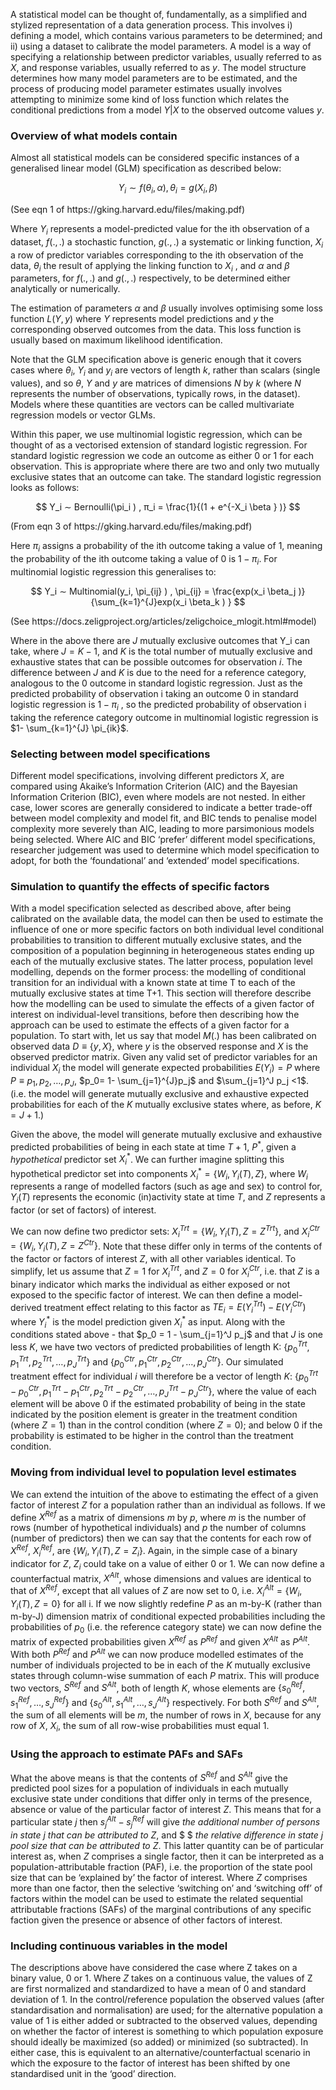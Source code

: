 
A statistical model can be thought of, fundamentally, as a simplified and stylized representation of a data generation process. This involves i) defining a model, which contains various parameters to be determined; and ii) using a dataset to calibrate the model parameters. A model is a way of specifying a relationship between predictor variables, usually referred to as $X$, and response variables, usually referred to as $y$. The model structure determines how many model parameters are to be estimated, and the process of producing model parameter estimates usually involves attempting to minimize some kind of loss function which relates the conditional predictions from a model $Y|X$ to the observed outcome values $y$.

### Overview of what models contain

Almost all statistical models can be considered specific instances of a generalised linear model (GLM) specification as described below:

$$
Y_i∼f(θ_i,\alpha), θ_i=g(X_i,\beta)
$$

(See eqn 1 of https://gking.harvard.edu/files/making.pdf)

Where $Y_i$ represents a model-predicted value for the ith observation of a dataset, $f(.,.)$ a stochastic function, $g(.,.)$ a systematic or linking function, $X_i$ a row of predictor variables corresponding to the ith observation of the data, $θ_i$ the result of applying the linking function to $X_i$ , and $\alpha$ and $\beta$ parameters, for $f(.,.)$ and $g(.,.)$ respectively, to be determined either analytically or numerically.

The estimation of parameters $\alpha$ and $\beta$ usually involves optimising some loss function $L(Y, y)$ where $Y$ represents model predictions and $y$ the corresponding observed outcomes from the data. This loss function is usually based on maximum likelihood identification.

Note that the GLM specification above is generic enough that it covers cases where $\theta_i$, $Y_i$ and $y_i$ are vectors of length $k$, rather than scalars (single values), and so $\theta$, $Y$ and $y$ are matrices of dimensions $N$ by $k$ (where $N$ represents the number of observations, typically rows, in the dataset). Models where these quantities are vectors can be called multivariate regression models or vector GLMs.

Within this paper, we use multinomial logistic regression, which can be thought of as a vectorised extension of standard logistic regression. For standard logistic regression we code an outcome as either 0 or 1 for each observation. This is appropriate where there are two and only two mutually exclusive states that an outcome can take. The standard logistic regression looks as follows:

$$
Y_i ∼ Bernoulli(\pi_i ) , π_i = \frac{1}{(1 + e^{-X_i \beta } )}
$$

(From eqn 3 of https://gking.harvard.edu/files/making.pdf)

Here $\pi_i$ assigns a probability of the ith outcome taking a value of 1, meaning the probability of the ith outcome taking a value of 0 is $1 - \pi_i$. For multinomial logistic regression this generalises to:

$$
Y_i ∼ Multinomial(y_i, \pi_{ij} ) , \pi_{ij} = \frac{exp⁡(x_i \beta_j )}{\sum_{k=1}^{J}exp⁡(x_i \beta_k ) }
$$

(See https://docs.zeligproject.org/articles/zeligchoice_mlogit.html#model)

Where in the above there are $J$ mutually exclusive outcomes that Y_i can take, where $J = K-1$, and $K$ is the total number of mutually exclusive and exhaustive states that can be possible outcomes for observation $i$. The difference between $J$ and $K$ is due to the need for a reference category, analogous to the 0 outcome in standard logistic regression. Just as the predicted probability of observation i taking an outcome 0 in standard logistic regression is $1- \pi_i$ , so the predicted probability of observation i taking the reference category outcome in multinomial logistic regression is $1- \sum_{k=1}^{J} \pi_{ik}$.

### Selecting between model specifications

Different model specifications, involving different predictors $X$, are compared using Akaike’s Information Criterion (AIC) and the Bayesian Information Criterion (BIC), even where models are not nested. In either case, lower scores are generally considered to indicate a better trade-off between model complexity and model fit, and BIC tends to penalise model complexity more severely than AIC, leading to more parsimonious models being selected. Where AIC and BIC ‘prefer’ different model specifications, researcher judgement was used to determine which model specification to adopt, for both the ‘foundational’ and ‘extended’ model specifications.

### Simulation to quantify the effects of specific factors

With a model specification selected as described above, after being calibrated on the available data, the model can then be used to estimate the influence of one or more specific factors on both individual level conditional probabilities to transition to different mutually exclusive states, and the composition of a population beginning in heterogeneous states ending up each of the mutually exclusive states. The latter process, population level modelling, depends on the former process: the modelling of conditional transition for an individual with a known state at time T to each of the mutually exclusive states at time T+1. This section will therefore describe how the modelling can be used to simulate the effects of a given factor of interest on individual-level transitions, before then describing how the approach can be used to estimate the effects of a given factor for a population. To start with, let us say that model $M(.)$ has been calibrated on observed data $D ≡ \{y,X\}$, where $y$ is the observed response and $X$ is the observed predictor matrix. Given any valid set of predictor variables for an individual $X_i$ the model will generate expected probabilities $E(Y_i )= P$ where $P ≡ {p_1,p_2,…,p_J }$, $p_0= 1- \sum_{j=1}^{J}p_j$ and $\sum_{j=1}^J p_j <1$. (i.e. the model will generate mutually exclusive and exhaustive expected probabilities for each of the $K$ mutually exclusive states where, as before, $K=J+1$.)

Given the above, the model will generate mutually exclusive and exhaustive predicted probabilities of being in each state at time $T+1$, $P^*$, given a *hypothetical* predictor set $X_i^*$. We can further imagine splitting this hypothetical predictor set into components $X_i^*= \{W_i,Y_i (T),Z\}$, where $W_i$ represents a range of modelled factors (such as age and sex) to control for, $Y_i (T)$ represents the economic (in)activity state at time $T$, and $Z$ represents a factor (or set of factors) of interest.

We can now define two predictor sets: $X_i^{Trt}= \{W_i,Y_i (T),Z= Z^{Trt} \}$, and $X_i^{Ctr}= \{W_i,Y_i (T),Z= Z^{Ctr} \}$. Note that these differ only in terms of the contents of the factor or factors of interest $Z$, with all other variables identical. To simplify, let us assume that $Z=1$ for $X_i^{Trt}$, and $Z=0$ for $X_i^{Ctr}$, i.e. that $Z$ is a binary indicator which marks the individual as either exposed or not exposed to the specific factor of interest. We can then define a model-derived treatment effect relating to this factor as ${TE}_i=E(Y_i^{Trt})-E(Y_i^{Ctr})$ where $Y_i^*$ is the model prediction given $X_i^*$ as input. Along with the conditions stated above - that $p_0 = 1 - \sum_{j=1}^J p_j$ and that $J$ is one less $K$, we have two vectors of predicted probabilities of length K: $\{p_0^{Trt},p_1^{Trt},p_2^{Trt} ,…,p_J^{Trt} \}$ and $\{p_0^{Ctr},p_1^{Ctr},p_2^{Ctr} ,…,p_J^{Ctr} \}$. Our simulated treatment effect for individual $i$ will therefore be a vector of length $K$: $\{p_0^{Trt}- p_0^{Ctr},p_1^{Trt}- p_1^{Ctr},p_2^{Trt}- p_2^{Ctr} ,…,p_J^{Trt}- p_J^{Ctr} \}$, where the value of each element will be above 0 if the estimated probability of being in the state indicated by the position element is greater in the treatment condition (where $Z=1$) than in the control condition (where $Z=0$); and below 0 if the probability is estimated to be higher in the control than the treatment condition.

### Moving from individual level to population level estimates

We can extend the intuition of the above to estimating the effect of a given factor of interest $Z$ for a population rather than an individual as follows. If we define $X^{Ref}$ as a matrix of dimensions $m$ by $p$, where $m$ is the number of rows (number of hypothetical individuals) and $p$ the number of columns (number of predictors) then we can say that the contents for each row of $X^{Ref}$, $X_i^{Ref}$, are $\{W_i,Y_i (T),Z=Z_i \}$. Again, in the simple case of a binary indicator for $Z$, $Z_i$ could take on a value of either 0 or 1. We can now define a counterfactual matrix, $X^{Alt}$, whose dimensions and values are identical to that of $X^{Ref}$, except that all values of $Z$ are now set to 0, i.e. $X_i^{Alt}= \{W_i,Y_i (T),Z=0\}$ for all i. If we now slightly redefine $P$ as an m-by-K (rather than m-by-J) dimension matrix of conditional expected probabilities including the probabilities of $p_0$ (i.e. the reference category state) we can now define the matrix of expected probabilities given $X^{Ref}$ as $P^{Ref}$ and given $X^{Alt}$ as $P^{Alt}$. With both $P^{Ref}$ and $P^{Alt}$ we can now produce modelled estimates of the number of individuals projected to be in each of the $K$ mutually exclusive states through column-wise summation of each $P$ matrix. This will produce two vectors, $S^{Ref}$ and $S^{Alt}$, both of length $K$, whose elements are $\{s_0^{Ref},s_1^{Ref},…,s_J^{Ref} \}$ and $\{s_0^{Alt},s_1^{Alt},…,s_J^{Alt} \}$ respectively. For both $S^{Ref}$ and $S^{Alt}$, the sum of all elements will be $m$, the number of rows in $X$, because for any row of $X$, $X_i$, the sum of all row-wise probabilities must equal 1.

### Using the approach to estimate PAFs and SAFs

What the above means is that the contents of $S^{Ref}$ and $S^{Alt}$ give the predicted pool sizes for a population of individuals in each mutually exclusive state under conditions that differ only in terms of the presence, absence or value of the particular factor of interest $Z$. This means that for a particular state $j$ then $s_j^{Alt} - s_j^{Ref}$ will give *the additional number of persons in state j that can be attributed to Z*, and $\frac{s_j^{Alt}- s_j^{Ref}}{s_j^{Ref}} $ *the relative difference in state $j$ pool size that can be attributed to $Z$*. This latter quantity can be of particular interest as, when $Z$ comprises a single factor, then it can be interpreted as a population-attributable fraction (PAF), i.e. the proportion of the state pool size that can be ‘explained by’ the factor of interest. Where $Z$ comprises more than one factor, then the selective ‘switching on’ and ‘switching off’ of factors within the model can be used to estimate the related sequential attributable fractions (SAFs) of the marginal contributions of any specific faction given the presence or absence of other factors of interest.

### Including continuous variables in the model

The descriptions above have considered the case where Z takes on a binary value, 0 or 1. Where $Z$ takes on a continuous value, the values of Z are first normalized and standardized to have a mean of 0 and standard deviation of 1. In the control/reference population the observed values (after standardisation and normalisation) are used; for the alternative population a value of 1 is either added or subtracted to the observed values, depending on whether the factor of interest is something to which population exposure should ideally be maximized (so added) or minimized (so subtracted). In either case, this is equivalent to an alternative/counterfactual scenario in which the exposure to the factor of interest has been shifted by one standardised unit in the ‘good’ direction.